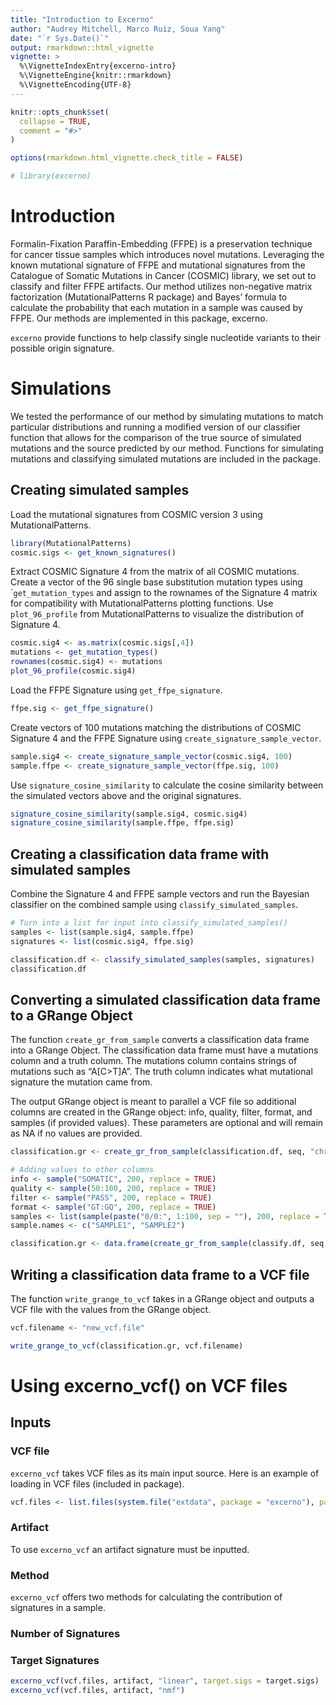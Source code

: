 ```yaml
---
title: "Introduction to Excerno"
author: "Audrey Mitchell, Marco Ruiz, Soua Yang"
date: "`r Sys.Date()`"
output: rmarkdown::html_vignette
vignette: >
  %\VignetteIndexEntry{excerno-intro}
  %\VignetteEngine{knitr::rmarkdown}
  %\VignetteEncoding{UTF-8}
--- 
```


```r
knitr::opts_chunk$set(
  collapse = TRUE,
  comment = "#>"
)

options(rmarkdown.html_vignette.check_title = FALSE)
```

```r
# library(excerno)
```

# Introduction

Formalin-Fixation Paraffin-Embedding (FFPE) is a preservation technique for cancer tissue samples which introduces novel mutations. Leveraging the known mutational signature of FFPE and mutational signatures from the Catalogue of Somatic Mutations in Cancer (COSMIC) library, we set out to classify and filter FFPE artifacts. Our method utilizes non-negative matrix factorization (MutationalPatterns R package) and Bayes’ formula to calculate the probability that each mutation in a sample was caused by FFPE. Our methods are implemented in this package, excerno.

```excerno``` provide functions to help classify single nucleotide variants to their possible origin signature.

# Simulations

We tested the performance of our method by simulating mutations to match particular distributions and running a modified version of our classifier function that allows for the comparison of the true source of simulated mutations and the source predicted by our method. Functions for simulating mutations and classifying simulated mutations are included in the package.

## Creating simulated samples

Load the mutational signatures from COSMIC version 3 using MutationalPatterns.

```r
library(MutationalPatterns)
cosmic.sigs <- get_known_signatures()
```

Extract COSMIC Signature 4 from the matrix of all COSMIC mutations. Create a vector of the 96 single base substitution mutation types using ````get_mutation_types``` and assign to the rownames of the Signature 4 matrix for compatibility with MutationalPatterns plotting functions. Use ```plot_96_profile``` from MutationalPatterns to visualize the distribution of Signature 4.

```r
cosmic.sig4 <- as.matrix(cosmic.sigs[,4])
mutations <- get_mutation_types()
rownames(cosmic.sig4) <- mutations
plot_96_profile(cosmic.sig4)
```

Load the FFPE Signature using ```get_ffpe_signature```.

```r
ffpe.sig <- get_ffpe_signature()
```

Create vectors of 100 mutations matching the distributions of COSMIC Signature 4 and the FFPE Signature using ```create_signature_sample_vector```.

```r
sample.sig4 <- create_signature_sample_vector(cosmic.sig4, 100)
sample.ffpe <- create_signature_sample_vector(ffpe.sig, 100)
```

Use ```signature_cosine_similarity``` to calculate the cosine similarity between the simulated vectors above and the original signatures.

```r
signature_cosine_similarity(sample.sig4, cosmic.sig4)
signature_cosine_similarity(sample.ffpe, ffpe.sig)
```

## Creating a classification data frame with simulated samples

Combine the Signature 4 and FFPE sample vectors and run the Bayesian classifier on the combined sample using ```classify_simulated_samples```.

```r
# Turn into a list for input into classify_simulated_samples()
samples <- list(sample.sig4, sample.ffpe)
signatures <- list(cosmic.sig4, ffpe.sig)

classification.df <- classify_simulated_samples(samples, signatures)
classification.df
```

## Converting a simulated classification data frame to a GRange Object

The function ```create_gr_from_sample``` converts a classification data frame into a GRange Object. The classification data frame must have a mutations column and a truth column. The mutations column contains strings of mutations such as "A[C>T]A". The truth column indicates what mutational signature the mutation came from.

The output GRange object is meant to parallel a VCF file so additional columns are created in the GRange object: info, quality, filter, format, and samples (if provided values). These parameters are optional and will remain as NA if no values are provided. 

```r
classification.gr <- create_gr_from_sample(classification.df, seq, "chr1")

# Adding values to other columns
info <- sample("SOMATIC", 200, replace = TRUE)
quality <- sample(50:100, 200, replace = TRUE)
filter <- sample("PASS", 200, replace = TRUE)
format <- sample("GT:GQ", 200, replace = TRUE)
samples <- list(sample(paste("0/0:", 1:100, sep = ""), 200, replace = TRUE), sample(paste("0/0:", 1:100, sep = ""), 200, replace = TRUE))
sample.names <- c("SAMPLE1", "SAMPLE2")

classification.gr <- data.frame(create_gr_from_sample(classify.df, seq, "chr1", info, quality, filter, format, samples, sample.names))
```

## Writing a classification data frame to a VCF file

The function ```write_grange_to_vcf``` takes in a GRange object and outputs a VCF file with the values from the GRange object.

```r
vcf.filename <- "new_vcf.file"

write_grange_to_vcf(classification.gr, vcf.filename)
```

# Using excerno_vcf() on VCF files

## Inputs

### VCF file

```excerno_vcf``` takes VCF files as its main input source. Here is an example of loading in VCF files (included in package).

```r
vcf.files <- list.files(system.file("extdata", package = "excerno"), pattern = "SIMULATED_SAMPLE_SBS4_\\d.vcf", full.names = TRUE)
```


### Artifact

To use ```excerno_vcf``` an artifact signature must be inputted.

### Method

```excerno_vcf``` offers two methods for calculating the contribution of signatures in a sample.

### Number of Signatures

### Target Signatures

```r
excerno_vcf(vcf.files, artifact, "linear", target.sigs = target.sigs)
excerno_vcf(vcf.files, artifact, "nmf")
```








